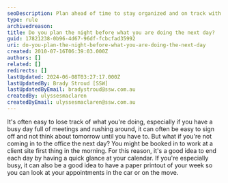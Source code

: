 ```yaml
---
seoDescription: Plan ahead of time to stay organized and on track with your busy schedule.
type: rule
archivedreason:
title: Do you plan the night before what you are doing the next day?
guid: 17821238-0b96-4d67-96df-fcbcfad35992
uri: do-you-plan-the-night-before-what-you-are-doing-the-next-day
created: 2010-07-16T06:39:03.000Z
authors: []
related: []
redirects: []
lastUpdated: 2024-06-08T03:27:17.000Z
lastUpdatedBy: Brady Stroud [SSW]
lastUpdatedByEmail: bradystroud@ssw.com.au
createdBy: ulyssesmaclaren
createdByEmail: ulyssesmaclaren@ssw.com.au
---
```


It's often easy to lose track of what you're doing, especially if you have a busy day full of meetings and rushing around, it can often be easy to sign off and not think about tomorrow until you have to. But what if you're not coming in to the office the next day? You might be booked in to work at a client site first thing in the morning.
For this reason, it's a good idea to end each day by having a quick glance at your calendar. If you're especially busy, it can also be a good idea to have a paper printout of your week so you can look at your appointments in the car or on the move.
